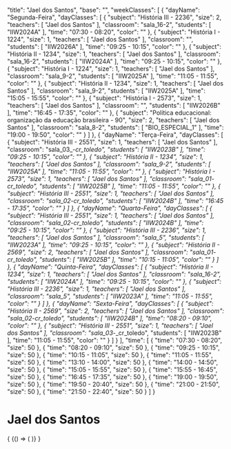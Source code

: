 
  "title": "Jael dos Santos",
  "base": "",
  "weekClasses": [
    {
      "dayName": "Segunda-Feira",
      "dayClasses": [
        {
          "subject": "História III - 2236",
          "size": 2,
          "teachers": [
            "Jael dos Santos"
          ],
          "classroom": "sala_16-2",
          "students": [
            "IIW2024A"
          ],
          "time": "07:30 - 08:20",
          "color": ""
        },
        {
          "subject": "História I - 1224",
          "size": 1,
          "teachers": [
            "Jael dos Santos"
          ],
          "classroom": "",
          "students": [
            "IIW2026A"
          ],
          "time": "09:25 - 10:15",
          "color": ""
        },
        {
          "subject": "História II - 1234",
          "size": 1,
          "teachers": [
            "Jael dos Santos"
          ],
          "classroom": "sala_16-2",
          "students": [
            "IIW2024A"
          ],
          "time": "09:25 - 10:15",
          "color": ""
        },
        {
          "subject": "História I - 1224",
          "size": 1,
          "teachers": [
            "Jael dos Santos"
          ],
          "classroom": "sala_9-2",
          "students": [
            "IIW2025A"
          ],
          "time": "11:05 - 11:55",
          "color": ""
        },
        {
          "subject": "História II - 1234",
          "size": 1,
          "teachers": [
            "Jael dos Santos"
          ],
          "classroom": "sala_9-2",
          "students": [
            "IIW2025A"
          ],
          "time": "15:05 - 15:55",
          "color": ""
        },
        {
          "subject": "História I - 2573",
          "size": 1,
          "teachers": [
            "Jael dos Santos"
          ],
          "classroom": "",
          "students": [
            "IIW2026B"
          ],
          "time": "16:45 - 17:35",
          "color": ""
        },
        {
          "subject": "Política educacional: organização da educação brasileira - 90",
          "size": 2,
          "teachers": [
            "Jael dos Santos"
          ],
          "classroom": "sala_8-2",
          "students": [
            "BIO_ESPECIAL_1"
          ],
          "time": "19:00 - 19:50",
          "color": ""
        }
      ]
    },
    {
      "dayName": "Terça-Feira",
      "dayClasses": [
        {
          "subject": "História III - 2551",
          "size": 1,
          "teachers": [
            "Jael dos Santos"
          ],
          "classroom": "sala_03_-_cr_toledo",
          "students": [
            "IIW2023B"
          ],
          "time": "09:25 - 10:15",
          "color": ""
        },
        {
          "subject": "História II - 1234",
          "size": 1,
          "teachers": [
            "Jael dos Santos"
          ],
          "classroom": "sala_9-2",
          "students": [
            "IIW2025A"
          ],
          "time": "11:05 - 11:55",
          "color": ""
        },
        {
          "subject": "História I - 2573",
          "size": 1,
          "teachers": [
            "Jael dos Santos"
          ],
          "classroom": "sala_01_-_cr_toledo",
          "students": [
            "IIW2025B"
          ],
          "time": "11:05 - 11:55",
          "color": ""
        },
        {
          "subject": "História III - 2551",
          "size": 1,
          "teachers": [
            "Jael dos Santos"
          ],
          "classroom": "sala_02_-_cr_toledo",
          "students": [
            "IIW2024B"
          ],
          "time": "16:45 - 17:35",
          "color": ""
        }
      ]
    },
    {
      "dayName": "Quarta-Feira",
      "dayClasses": [
        {
          "subject": "História III - 2551",
          "size": 1,
          "teachers": [
            "Jael dos Santos"
          ],
          "classroom": "sala_02_-_cr_toledo",
          "students": [
            "IIW2024B"
          ],
          "time": "09:25 - 10:15",
          "color": ""
        },
        {
          "subject": "História III - 2236",
          "size": 1,
          "teachers": [
            "Jael dos Santos"
          ],
          "classroom": "sala_5",
          "students": [
            "IIW2023A"
          ],
          "time": "09:25 - 10:15",
          "color": ""
        },
        {
          "subject": "História II - 2569",
          "size": 2,
          "teachers": [
            "Jael dos Santos"
          ],
          "classroom": "sala_01_-_cr_toledo",
          "students": [
            "IIW2025B"
          ],
          "time": "10:15 - 11:05",
          "color": ""
        }
      ]
    },
    {
      "dayName": "Quinta-Feira",
      "dayClasses": [
        {
          "subject": "História II - 1234",
          "size": 1,
          "teachers": [
            "Jael dos Santos"
          ],
          "classroom": "sala_16-2",
          "students": [
            "IIW2024A"
          ],
          "time": "09:25 - 10:15",
          "color": ""
        },
        {
          "subject": "História III - 2236",
          "size": 1,
          "teachers": [
            "Jael dos Santos"
          ],
          "classroom": "sala_5",
          "students": [
            "IIW2023A"
          ],
          "time": "11:05 - 11:55",
          "color": ""
        }
      ]
    },
    {
      "dayName": "Sexta-Feira",
      "dayClasses": [
        {
          "subject": "História II - 2569",
          "size": 2,
          "teachers": [
            "Jael dos Santos"
          ],
          "classroom": "sala_02_-_cr_toledo",
          "students": [
            "IIW2024B"
          ],
          "time": "08:20 - 09:10",
          "color": ""
        },
        {
          "subject": "História III - 2551",
          "size": 1,
          "teachers": [
            "Jael dos Santos"
          ],
          "classroom": "sala_03_-_cr_toledo",
          "students": [
            "IIW2023B"
          ],
          "time": "11:05 - 11:55",
          "color": ""
        }
      ]
    }
  ],
  "time": [
    {
      "time": "07:30 - 08:20",
      "size": 50
    },
    {
      "time": "08:20 - 09:10",
      "size": 50
    },
    {
      "time": "09:25 - 10:15",
      "size": 50
    },
    {
      "time": "10:15 - 11:05",
      "size": 50
    },
    {
      "time": "11:05 - 11:55",
      "size": 50
    },
    {
      "time": "13:10 - 14:00",
      "size": 50
    },
    {
      "time": "14:00 - 14:50",
      "size": 50
    },
    {
      "time": "15:05 - 15:55",
      "size": 50
    },
    {
      "time": "15:55 - 16:45",
      "size": 50
    },
    {
      "time": "16:45 - 17:35",
      "size": 50
    },
    {
      "time": "19:00 - 19:50",
      "size": 50
    },
    {
      "time": "19:50 - 20:40",
      "size": 50
    },
    {
      "time": "21:00 - 21:50",
      "size": 50
    },
    {
      "time": "21:50 - 22:40",
      "size": 50
    }
  ]
}

# Jael dos Santos

<div>
  {
    <BrowserOnly>
      {() => (
        <Grid
          title={data.title}
          weekClasses={data.weekClasses}
          time={data.time}
        />
      )}
    </BrowserOnly>
  }
</div>

